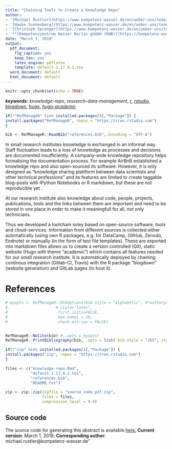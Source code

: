 ```yaml
---
title: "Chaining Tools to Create a Knowledge Repo"
author:
- '[Michael Rustler](https://www.kompetenz-wasser.de/en/ueber-uns/team/?search-employee-grid=Michael%20Rustler)¹'
- '[Hauke Sonnenberg](https://www.kompetenz-wasser.de/en/ueber-uns/team/?search-employee-grid=Hauke%20Sonnenberg)¹'
- '[Christoph Sprenger](https://www.kompetenz-wasser.de/en/ueber-uns/team/?search-employee-grid=Christoph%20Sprenger)¹'
- '*¹[Kompetenzzentrum Wasser Berlin gGmbH (KWB)](https://kompetenz-wasser.de)*'
date: "March 1, 2019"
output:
  pdf_document:
    fig_caption: yes
    keep_tex: yes
    latex_engine: pdflatex
    template: default-1.17.0.2.tex
  word_document: default
  html_document: default
---
```


```r
knitr::opts_chunk$set(echo = TRUE)
```

***keywords:*** *knowledge-repo*, *research-data-management*, *[r](https:/https://www.r-project.org/)*, *[rstudio](https://www.rstudio.com/products/rstudio/)*, *[blogdown](https://bookdown.org/yihui/blogdown/)*, *[hugo](https://gohugo.io/)*, *[hugo-academic](https://sourcethemes.com/academic/)*

```r
if(!"RefManageR" %in% installed.packages()[,"Package"]) {
install.packages("RefManageR", repos = "https://cran.rstudio.com")
}

bib <- RefManageR::ReadBib("references.bib",.Encoding = "UTF-8")

```

In small research institutes knowledge is exchanged in an informal way. Staff fluctuation leads to a loss of knowledge as processes and decisions are documented insufficiently. A company-wide knowledge repository helps formalising the documentation process. For example AirBnB established a knowledge repo and also open-sourced its software. However, it is only designed as "knowledge sharing plattform between data scientists and other technical professions" and its features are limited to create taggable blog-posts with IPython Notebooks or R markdown, but these are not reproducible yet . 

At our research institute also knowledge about code, people, projects, publications, tools and the links between them are important and need to be stored in one place in order to make it meaningfull for all, not only technicians.

Thus we developed a toolchain soley based on open-source software, tools and cloud-services. Information from different sources is collected either automatically (using own R packages, e.g. for DataCamp, GitHub, Zenodo, Endnote) or manually (in the form of text file templates). These are exported into markdown files allows us to create a version controlled (Git), static website (Hugo with theme "academic") which contains all features needed for our small research institute. It is automatically deployed by chaining continous integration (Gitlab-CI, Travis) with the R package "blogdown" (website generation) and GitLab pages (to host it).

<!-- # Das Wissensrepositorium (Knowledge Repo) -->

<!-- Die oben genannten Veröffentlichungen von teilweise vorher nur intern genutztem Programmcode auf GitHub stellt einen vorbereitenden Schritt zur Erstellung eines unternehmensweiten „Knowledge Repos“ dar. Von der ursprünglichen Idee hierfür das von AirBnB als open-source veröffentlichte Knowledge Repo `r RefManageR::Citep(bib, c("airbnb", "bion2018"))` zu nutzen, wurde verworfen, da dessen Fokus auf dem Austausch von Programmierern beschränkt ist. -->
<!-- Daher wird nun eine Eigenentwicklung präferiert, die zumindest als Proof-of-Concept im Rahmen von [FAKIN](https://kwb-r.gitlab.io/fakin/) umgesetzt werden soll. Die Idee ist die von uns am KWB eingesetzte open-source Programmiersprache R `r RefManageR::Citep(bib, c("r_project"))` in Kombination mit weiteren open-source Tools wie dem R Paket blogdown `r RefManageR::Citep(bib, c("blogdown_pkg", "blogdown_book"))`, dem Webseitengenerator Hugo `r RefManageR::Citep(bib, c("hugo_code", "hugo_doc"))` und dem Academic Theme `r RefManageR::Citep(bib, c("hugo"))` zu kombinieren. Diese Verknüpfungen ermöglichen es,  -->
<!-- das Wissen aus mehreren Quellen wie z.B.:   -->

<!-- - DataCamp (siehe R Paket [datacamp](https://kwb-r.gitlab.io/datacamp)) -->

<!-- - GitHub (siehe R Paket [pkgmeta](https://kwb-r.github.io/pkgmeta)) -->

<!-- - Zenodo (function [zen_collections()](https://kwb-r.github.io/kwb.pkgstatus/reference/zen_collections.html)in R Paket [kwb.pkgstatus](https://kwb-r.github.io/kwb.pkgstatus)) -->

<!-- - ORCID (siehe R Paket [kwb.orcid](https://kwb-r.github.io/kwb.orcid)) -->

<!-- - Endnote Publikations-Datenbank (siehe R Paket [kwb.endnote](https://kwb-r.github.io/kwb.endnote)) -->

<!-- zusammenzutragen und aktuell darzustellen. Das Einspeisen von weiteren ergänzenden  -->
<!-- Daten in das Knowledge Repository erfolgt über einfach konfigurierbare Textdateien  -->
<!-- (siehe z.B. [hier](https://github.com/KWB-R/kwb.pubs/blob/master/inst/config/authors.txt)).  -->

<!-- Diese Informationen lassen sich automatisiert mit Hilfe des R Paketes [kwb.pubs](https://github.com/KWB-R/kwb.pubs) in das Knowledge Repo einspeisen.  -->
<!-- Das Knowledge Repo wird auf einem kollaborativen Code Repositorium (GitHub/GitHub) -->
<!-- veröffentlicht. Dies ermöglicht zum einen eine automatischen Versionierung  -->
<!-- (durch Nutzung von [Git](https://git-scm.com/) als Versionsverwaltungssoftware)  -->
<!-- auch einen hohen Automatisierungsgrad. Denn durch kluge Kombination mit einem  -->
<!-- kontuinuierlichen Integrationssystem `r RefManageR::Citep(bib, c("ci_travis", "ci_gitlab"))`  -->
<!-- und der Nutzung von GitHub/GitLab Pages `r RefManageR::Citep(bib, c("github_pages", "gitlab_pages"))`  -->
<!-- zum Webhosting ist es möglich, dass Änderungen in Textdateien (z.B. Projektbeschreibungen), -->
<!-- wenn diese eingecheckt wurden dazu führen, dass im Hintergrund die Knowledge Repo -->
<!-- Website automatisch neu gebaut wird. Nach nur wenigen Minuten stehen die neuen  -->
<!-- Informationen dann auf der aktualisierten Knowledge Repo Website bereit.  -->


<!-- Eine beispielhafte Umsetzung des Knowledge Repos erfolgt im Rahmen des FAKIN Projektes  -->
<!-- bis Anfang März 2019 und ist hier einsehbar: https://kwb-r.gitlab.io/fakin -->

\newpage

# References

```r
# myopts <- RefManageR::BibOptions(bib.style = "alphabetic", #"authoryear",
#                     # style="latex",
#                      first.inits=FALSE,
#                      max.names = 20,
#                      check.entries = FALSE)


RefManageR::NoCite(bib) #,.opts = myopts)
RefManageR::PrintBibliography(bib, .opts = list( bib.style = "JSS", style = "citation"))
```


```r

if(!"zip" %in% installed.packages()[,"Package"]) {
install.packages("zip", repos = "https://cran.rstudio.com")
}

files <- c("knowledge-repo.Rmd", 
           "default-1.17.0.2.tex", 
           "references.bib",
           "README.txt")

zip <- zip::zip(zipfile = "source_code_pdf.zip", 
                files = files,
                compression_level = 9.9)
```


## Source code

The source code for generating this abstract is available [here](https://kwb-r.gitlab.io/fakin/talk/2019-07-18_user2019/abstract/source_code_pdf.zip), **Current version**: March 1, 2019; **Corresponding author**: michael.rustler@kompetenz-wasser.de"
